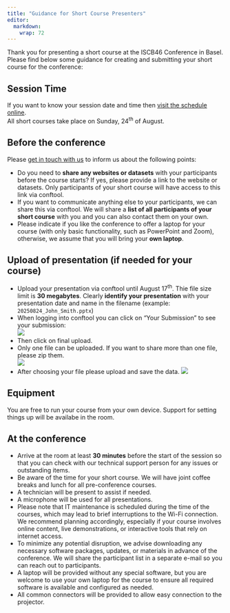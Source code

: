 ```yaml
---
title: "Guidance for Short Course Presenters"
editor: 
  markdown: 
    wrap: 72
---
```


Thank you for presenting a short course at the ISCB46 Conference in Basel. Please find below some guidance for creating and submitting your short course for the conference:

## Session Time

If you want to know your session date and time then [visit the schedule online](https://www.conftool.org/iscb2025/sessions.php).  
All short courses take place on Sunday, 24<sup>th</sup> of August.


## Before the conference

Please [get in touch with us](mailto:organizers@iscb2025.info) to inform us about the following points:

* Do you need to <b>share any websites or datasets</b> with your participants before the course starts? If yes, please provide a link to the website or datasets. Only participants of your short course will have access to this link via conftool.
* If you want to communicate anything else to your participants, we can share this via conftool. We will share a <b>list of all participants of your short course</b> with you and you can also contact them on your own.
* Please indicate if you like the conference to offer a laptop for your course (with only basic functionality, such as PowerPoint and Zoom), otherwise, we assume that you will bring your <b>own laptop</b>.


## Upload of presentation (if needed for your course)

* Upload your presentation via conftool until August 17<sup>th</sup>. Thie file size limit is <b>30 megabytes</b>. Clearly <b>identify your presentation</b> with your presentation date and name in the filename (example: `20250824_John_Smith.pptx`)
* When logging into conftool you can click on “Your Submission” to see your submission:  
  ![](img/guidance/poster-yoursubmissions.png)
* Then click on final upload. 
* Only one file can be uploaded. If you want to share more than one file, please zip them.  
  ![](img/guidance/poster-finalupload.png)
* After choosing your file please upload and save the data. 
  ![](img/guidance/poster-choosefile.png)

## Equipment

You are free to run your course from your own device. Support for setting things up will be availabe in the room.


## At the conference

* Arrive at the room at least **30 minutes** before the start of the session so that you can check with our technical support person for any issues or outstanding items.
* Be aware of the time for your short course. We will have joint coffee breaks and lunch for all pre-conference courses.
* A technician will be present to assist if needed.
* A microphone will be used for all presentations. 
* Please note that IT maintenance is scheduled during the time of the courses, which may lead to brief interruptions to the Wi-Fi connection. We recommend planning accordingly, especially if your course involves online content, live demonstrations, or interactive tools that rely on internet access.
* To minimize any potential disruption, we advise downloading any necessary software packages, updates, or materials in advance of the conference. We will share the participant list in a separate e-mail so you can reach out to participants.
* A laptop will be provided without any special software, but you are welcome to use your own laptop for the course to ensure all required software is available and configured as needed. 
* All common connectors will be provided to allow easy connection to the projector.

